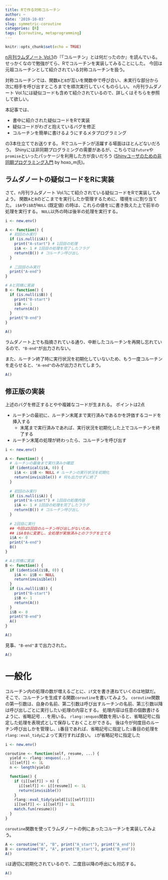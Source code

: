 ```yaml
---
title: Rで作る対称コルーチン
author: ~
date: '2019-10-03'
slug: symmetric-coroutine
categories: [R]
tags: [coroutine, metaprogramming]
---
```


```r
knitr::opts_chunk$set(echo = TRUE)
```

[n月刊ラムダノート Vol.1](https://www.lambdanote.com/products/nmonthly-vol-1-no-1-2019)の『「コルーチン」とは何だったのか』を読んでいる。
せっかくなので勉強がてら、Rでコルーチンを実装してみることにした。
今回は元祖コルーチンとして紹介されている対称コルーチンを扱う。

対称コルーチンでは、関数`A`と`B`が互いを関数中で呼び合い、未実行な部分から次に相手を呼び出すところまでを順次実行していくものらしい。
n月刊ラムダノート Vol.1には疑似コードも含めて紹介されているので、詳しくはそちらを参照して欲しい。

本記事では、

- 書中に紹介された疑似コードをRで実装
- 疑似コードがわざと抱えているバグを修正
- コルーチンを簡単に書けるようにするメタプログラミング

の3本仕立てでお送りする。
Rでコルーチンが活躍する場面はほとんどないだろう。
Shinyには非同期プログラミングの需要があるが、こちらでは`future`や`promise`といったパッケージを利用した方が良いだろう ([Shinyユーザのための非同期プログラミング入門](https://www.slideshare.net/hoxo_m/shiny-177170789) by hoxo_m氏)。

## ラムダノートの疑似コードをRに実装

さて、n月刊ラムダノート Vol.1にて紹介されている疑似コードをRで実装してみよう。
関数`A`と`B`のどこまでを実行したか管理するために、環境を`i`に割り当てた。
`i$A`や`i$B`が`NULL` (既定値) の時は、これらの値を`1`に書き換えた上で前半の処理を実行する。
`NULL`以外の時は後半の処理を実行する。

```r
i <- new.env()

A <- function() {
  # 初回のみ実行
  if (is.null(i$A)) {
    print("A-start") # 1回目の処理
    i$A <- 1 # 1回目の処理を完了したフラグ
    return(B()) # コルーチン呼び出し
  }
  
  # 二回目のみ実行
  print("A-end")
}

# Aと同様に実装
B <- function() {
  if (is.null(i$B)) {
    print("B-start")
    i$B <- 1
    return(A())
  }
  print("B-end")
}

A()
```

ラムダノート上でも指摘されている通り、中断したコルーチンを再開し忘れているので、`"B-end"`が出力されない。

また、ルーチン終了時に実行状況を初期化していないため、もう一度コルーチンを走らせると、`"A-end"`のみが出力されてしまう。

```r
A()
```


## 修正版の実装

上述のバグを修正するとやや複雑なコードが生まれる。
ポイントは2点

- ルーチンの最初に、ルーチン末尾まで実行済みであるかを評価するコードを挿入する
    - 末尾まで実行済みであれば、実行状況を初期化した上でコルーチンを終了する
- ルーチン末尾の処理が終わったら、コルーチンを呼び出す

```r
i <- new.env()

A <- function() {
  # ルーチンの最後まで実行済みか確認
  if (identical(i$A, 0)) {
    i$A <- i$B <- NULL # ルーチンの実行状況を初期化
    return(invisible()) # 何も出力せずに終了
  }
  
  # 初回のみ実行
  if (is.null(i$A)) {
    print("A-start") # 1回目の処理内容
    i$A <- 1 # 1回目の処理を完了したフラグ
    return(B()) # コルーチン呼び出し
  }
  
  # 2回目に実行
  ## 今回は3回目のルーチン呼び出しがないため、
  ## i$Aを0に変更し、全処理が実施済みとのフラグを立てる
  i$A <- 0
  print("A-end")
  B()
}

# Aと同様に実装
B <- function() {
  if (identical(i$B, 0)) {
    i$A <- i$B <- NULL
    return(invisible())
  }
  if (is.null(i$B)) {
    print("B-start")
    i$B <- 1
    return(A())
  }
  i$B <- 0
  print("B-end")
  A()
}

A()
```

見事、`"B-end"`まで出力された。

```r
A()
```

# 一般化

コルーチン内の処理の数が増えるごとに、`if`文を書き連ねていくのは地獄だ。
そこで、コルーチンを生成する関数`coroutine`を書いてみよう。
`coroutine`関数の第一引数は、自身の名前、第二引数は呼び出すルーチンの名前、第三引数以降は呼び出しごとに実行したい処理の内容とする。
処理内容は任意の個数書けるように、省略記号`...`を用いる。
`rlang::enquos`関数を用いると、省略記号に指定した処理を表現式として保存しておくことができる。
後は今が何度目のルーチン呼び出しかを管理し、`i`番目であれば、省略記号に指定した`i`番目の処理を`rlang::eval_tidy`によって実行すれば良い。
`i`が省略記号に指定した

```r
i <- new.env()

coroutine <- function(self, resume, ...) {
  yield <- rlang::enquos(...)
  i[[self]] <- 1L
  n <- length(yield)

  function() {
    if (i[[self]] > n) {
      i[[self]] <- i[[resume]] <- 1L
      return(invisible())
    }
    rlang::eval_tidy(yield[[i[[self]]]])
    i[[self]] <- i[[self]] + 1L
    match.fun(resume)()
  }
}
```

`coroutine`関数を使ってラムダノートの例にあったコルーチンを実装してみよう。

```r
A <- coroutine("A", "B", print("A_start"), print("A_end"))
B <- coroutine("B", "A", print("B_start"), print("B_end"))
A()
```

`i`は適切に初期化されているので、二度目以降の呼出にも対応する。

```r
A()
```

